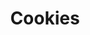 ---
id: "php_tf_med_009"
questionType: "TRUE_FALSE"
title: "Cookies"
statement: "Cookies set with setcookie() are available in the same request."
difficulty: "MEDIUM"
category: "PHP"
correctAnswer: false
explanation: "Cookies become available in $_COOKIE on the next request."
---